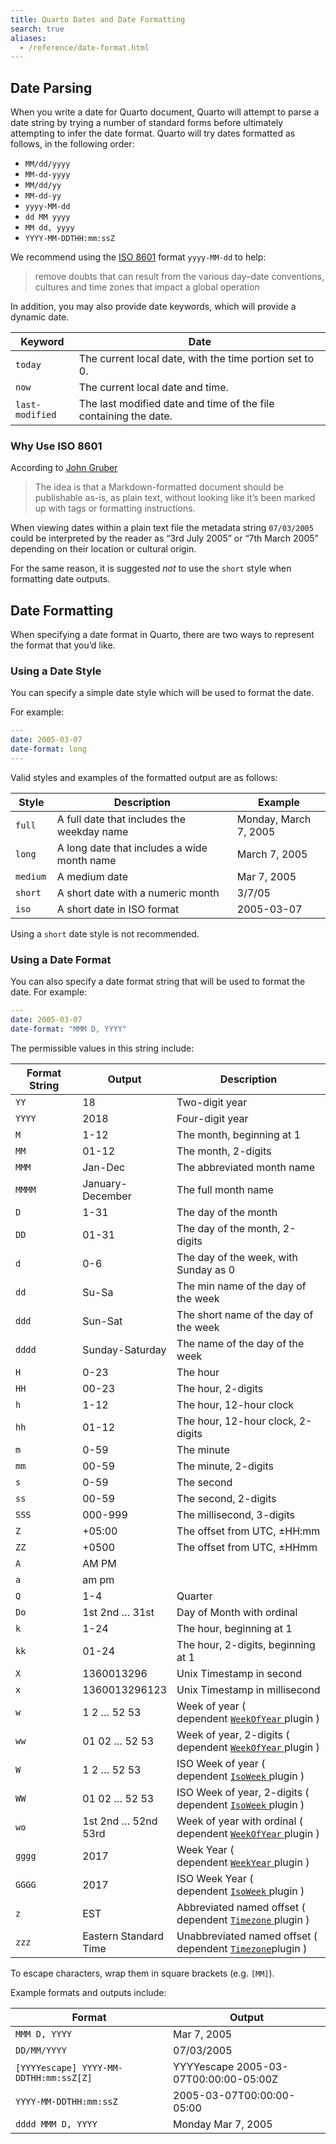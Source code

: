 ```yaml
---
title: Quarto Dates and Date Formatting
search: true
aliases: 
  - /reference/date-format.html
---
```


## Date Parsing

When you write a date for Quarto document, Quarto will attempt to parse a date string by trying a number of standard forms before ultimately attempting to infer the date format. Quarto will try dates formatted as follows, in the following order:

-   `MM/dd/yyyy`
-   `MM-dd-yyyy`
-   `MM/dd/yy`
-   `MM-dd-yy`
-   `yyyy-MM-dd`
-   `dd MM yyyy`
-   `MM dd, yyyy`
-   `YYYY-MM-DDTHH:mm:ssZ`

We recommend using the [ISO 8601](https://www.iso.org/iso-8601-date-and-time-format.html) format `yyyy-MM-dd` to help:

> remove doubts that can result from the various day–date conventions, cultures and time zones that impact a global operation

In addition, you may also provide date keywords, which will provide a dynamic date.

| Keyword         | Date                                                             |
|-----------------|------------------------------------------------------------------|
| `today`         | The current local date, with the time portion set to 0.          |
| `now`           | The current local date and time.                                 |
| `last-modified` | The last modified date and time of the file containing the date. |

### Why Use ISO 8601

According to [John Gruber](https://daringfireball.net/projects/markdown/)

> The idea is that a Markdown-formatted document should be publishable as-is, as plain text, without looking like it’s been marked up with tags or formatting instructions.

When viewing dates within a plain text file the metadata string `07/03/2005` could be interpreted by the reader as "3rd July 2005" or "7th March 2005" depending on their location or cultural origin.

For the same reason, it is suggested *not* to use the `short` style when formatting date outputs.

## Date Formatting

When specifying a date format in Quarto, there are two ways to represent the format that you'd like.

### Using a Date Style

You can specify a simple date style which will be used to format the date.

For example:

``` yaml
---
date: 2005-03-07
date-format: long
---
```

Valid styles and examples of the formatted output are as follows:

| Style     | Description                                 | Example               |
|-----------|---------------------------------------------|-----------------------|
| `full`    | A full date that includes the weekday name  | Monday, March 7, 2005 |
| `long`    | A long date that includes a wide month name | March 7, 2005         |
| `medium`  | A medium date                               | Mar 7, 2005           |
| `short`   | A short date with a numeric month           | 3/7/05                |
| `iso`     | A short date in ISO format                  | 2005-03-07            |

Using a `short` date style is not recommended.

### Using a Date Format

You can also specify a date format string that will be used to format the date. For example:

``` yaml
---
date: 2005-03-07
date-format: "MMM D, YYYY"
```

The permissible values in this string include:

| **Format String** | **Output**            | **Description**                                                                                               |
|------------------|------------------|------------------------------------|
| `YY`              | 18                    | Two-digit year                                                                                                |
| `YYYY`            | 2018                  | Four-digit year                                                                                               |
| `M`               | 1-12                  | The month, beginning at 1                                                                                     |
| `MM`              | 01-12                 | The month, 2-digits                                                                                           |
| `MMM`             | Jan-Dec               | The abbreviated month name                                                                                    |
| `MMMM`            | January-December      | The full month name                                                                                           |
| `D`               | 1-31                  | The day of the month                                                                                          |
| `DD`              | 01-31                 | The day of the month, 2-digits                                                                                |
| `d`               | 0-6                   | The day of the week, with Sunday as 0                                                                         |
| `dd`              | Su-Sa                 | The min name of the day of the week                                                                           |
| `ddd`             | Sun-Sat               | The short name of the day of the week                                                                         |
| `dddd`            | Sunday-Saturday       | The name of the day of the week                                                                               |
| `H`               | 0-23                  | The hour                                                                                                      |
| `HH`              | 00-23                 | The hour, 2-digits                                                                                            |
| `h`               | 1-12                  | The hour, 12-hour clock                                                                                       |
| `hh`              | 01-12                 | The hour, 12-hour clock, 2-digits                                                                             |
| `m`               | 0-59                  | The minute                                                                                                    |
| `mm`              | 00-59                 | The minute, 2-digits                                                                                          |
| `s`               | 0-59                  | The second                                                                                                    |
| `ss`              | 00-59                 | The second, 2-digits                                                                                          |
| `SSS`             | 000-999               | The millisecond, 3-digits                                                                                     |
| `Z`               | +05:00                | The offset from UTC, ±HH:mm                                                                                   |
| `ZZ`              | +0500                 | The offset from UTC, ±HHmm                                                                                    |
| `A`               | AM PM                 |                                                                                                               |
| `a`               | am pm                 |                                                                                                               |
| `Q`               | 1-4                   | Quarter                                                                                                       |
| `Do`              | 1st 2nd ... 31st      | Day of Month with ordinal                                                                                     |
| `k`               | 1-24                  | The hour, beginning at 1                                                                                      |
| `kk`              | 01-24                 | The hour, 2-digits, beginning at 1                                                                            |
| `X`               | 1360013296            | Unix Timestamp in second                                                                                      |
| `x`               | 1360013296123         | Unix Timestamp in millisecond                                                                                 |
| `w`               | 1 2 ... 52 53         | Week of year ( dependent [`WeekOfYear` ](https://day.js.org/docs/en/plugin/week-of-year)plugin )              |
| `ww`              | 01 02 ... 52 53       | Week of year, 2-digits ( dependent [`WeekOfYear` ](https://day.js.org/docs/en/plugin/week-of-year)plugin )    |
| `W`               | 1 2 ... 52 53         | ISO Week of year ( dependent [`IsoWeek` ](https://day.js.org/docs/en/plugin/iso-week)plugin )                 |
| `WW`              | 01 02 ... 52 53       | ISO Week of year, 2-digits ( dependent [`IsoWeek` ](https://day.js.org/docs/en/plugin/iso-week)plugin )       |
| `wo`              | 1st 2nd ... 52nd 53rd | Week of year with ordinal ( dependent [`WeekOfYear` ](https://day.js.org/docs/en/plugin/week-of-year)plugin ) |
| `gggg`            | 2017                  | Week Year ( dependent [`WeekYear` ](https://day.js.org/docs/en/plugin/week-year)plugin )                      |
| `GGGG`            | 2017                  | ISO Week Year ( dependent [`IsoWeek` ](https://day.js.org/docs/en/plugin/iso-week)plugin )                    |
| `z`               | EST                   | Abbreviated named offset ( dependent [`Timezone` ](https://day.js.org/docs/en/plugin/timezone)plugin )        |
| `zzz`             | Eastern Standard Time | Unabbreviated named offset ( dependent [`Timezone`](https://day.js.org/docs/en/plugin/timezone)plugin )       |

To escape characters, wrap them in square brackets (e.g. `[MM]`).

Example formats and outputs include:

| Format                                 | Output                                |
|------------------------------------|------------------------------------|
| `MMM D, YYYY`                          | Mar 7, 2005                           |
| `DD/MM/YYYY`                           | 07/03/2005                            |
| `[YYYYescape] YYYY-MM-DDTHH:mm:ssZ[Z]` | YYYYescape 2005-03-07T00:00:00-05:00Z |
| `YYYY-MM-DDTHH:mm:ssZ`                 | 2005-03-07T00:00:00-05:00             |
| `dddd MMM D, YYYY`                     | Monday Mar 7, 2005                    |
